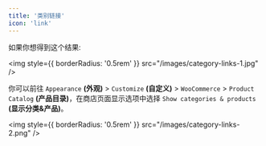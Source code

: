 ```yaml
---
title: '类别链接'
icon: 'link'
---
```


如果你想得到这个结果:

<img
  style={{ borderRadius: '0.5rem' }}
  src="/images/category-links-1.jpg"
/>

你可以前往 `Appearance` **(外观)** > `Customize` **(自定义)** > `WooCommerce` > `Product Catalog` **(产品目录)**，在商店页面显示选项中选择 `Show categories & products` **(显示分类&产品)**。

<img
  style={{ borderRadius: '0.5rem' }}
  src="/images/category-links-2.png"
/>